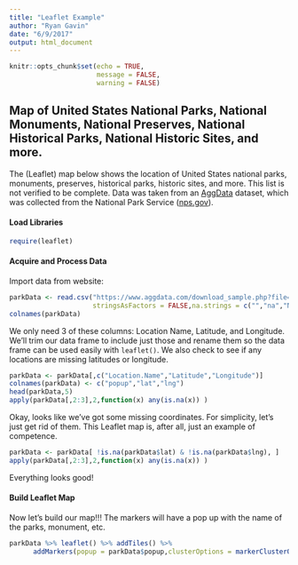 ```yaml
---
title: "Leaflet Example"
author: "Ryan Gavin"
date: "6/9/2017"
output: html_document
---
```


```r
knitr::opts_chunk$set(echo = TRUE,
                      message = FALSE,
                      warning = FALSE)
```

## **Map** of United States National Parks, National Monuments, National Preserves, National Historical Parks, National Historic Sites, and more.

The (Leaflet) map below shows the location of United States national parks, monuments, preserves, historical parks, historic sites, and more. This list is not verified to be complete. Data was taken from an [AggData](https://www.aggdata.com/free-data/us-national-parks) dataset, which was collected from the National Park Service ([nps.gov](https://www.nps.gov/index.htm)).

#### Load Libraries
```r
require(leaflet)
```

#### Acquire and Process Data

Import data from website:
```r
parkData <- read.csv("https://www.aggdata.com/download_sample.php?file=national_park_service.csv",
                     stringsAsFactors = FALSE,na.strings = c("","na","NA"))
colnames(parkData)
```

We only need 3 of these columns: Location Name, Latitude, and Longitude. We'll trim our data frame to  include just those and rename them so the data frame can be used easily with `leaflet()`. We also check to see if any locations are missing latitudes or longitude.

```r
parkData <- parkData[,c("Location.Name","Latitude","Longitude")]
colnames(parkData) <- c("popup","lat","lng")
head(parkData,5)
apply(parkData[,2:3],2,function(x) any(is.na(x)) )
```

Okay, looks like we've got some missing coordinates. For simplicity, let's just get rid of them. This Leaflet map is, after all, just an example of competence. 

```r
parkData <- parkData[ !is.na(parkData$lat) & !is.na(parkData$lng), ]
apply(parkData[,2:3],2,function(x) any(is.na(x)) )
```

Everything looks good! 

#### Build Leaflet Map

Now let's build our map!!! The markers will have a pop up with the name of the parks, monument, etc.

```r
parkData %>% leaflet() %>% addTiles() %>% 
      addMarkers(popup = parkData$popup,clusterOptions = markerClusterOptions())
```

